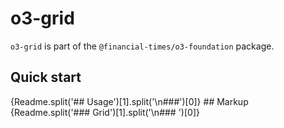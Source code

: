 
<Meta title="Core/Professional/o3-foundation/o3-grid/Readme" />

# o3-grid
`o3-grid` is part of the `@financial-times/o3-foundation` package.

## Quick start
<Markdown>
	{Readme.split('## Usage')[1].split('\n###')[0]}
</Markdown>
## Markup
<Markdown>
	{Readme.split('### Grid')[1].split('\n### ')[0]}
</Markdown>